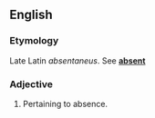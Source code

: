==English==
===Etymology===
Late Latin ''absentaneus''. See '''[[absent]]'''

===Adjective===
{{en-adj}}

#{{obsolete}} Pertaining to absence.